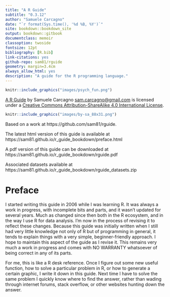 ```yaml
--- 
title: "A R Guide"
subtitle: "0.3.12"
author: "Samuele Carcagno"
date: "`r format(Sys.time(), '%d %B, %Y')`"
site: bookdown::bookdown_site
output: bookdown::gitbook
documentclass: memoir
classoption: twoside
fontsize: 12pt
bibliography: [R.bib]
link-citations: yes
github-repo: sam81/rguide
geometry: margin=3.4cm
always_allow_html: yes
description: "A guide for the R programming language."
---
```


\pagestyle{bodypagestyle}

```r
knitr::include_graphics("images/psych_fun.png")
```

```{=latex}
\newpage
\setlength{\parindent}{0pt}
\rule{\textwidth}{0.5mm}
```

[A R Guide](http://samcarcagno.altervista.org/soft/r.html) by Samuele Carcagno <sam.carcagno@gmail.com> is licensed under a [Creative Commons Attribution-ShareAlike 4.0 International License](http://creativecommons.org/licenses/by-sa/4.0/). 


```r
knitr::include_graphics("images/by-sa_88x31.png")
```

Based on a work at https://github.com/sam81/rguide.

The latest html version of this guide is available at https://sam81.github.io/r_guide_bookdown/preface.html

A pdf version of this guide can be downloaded at https://sam81.github.io/r_guide_bookdown/rguide.pdf

Associated datasets available at https://sam81.github.io/r_guide_bookdown/rguide_datasets.zip

```{=latex}
\rule{\textwidth}{0.5mm}
%\vspace{1cm}
\newpage
% Trigger ToC creation in LaTeX
\begin{KeepFromToc}
  \tableofcontents
\end{KeepFromToc}
```

# Preface {-}

I started writing this guide in 2006 while I was learning R. It was always a work in progress, with incomplete bits and parts, and it wasn't updated for several years. Much as changed since then both in the R ecosystem, and in the way I use R for data analysis. I'm now in the process of revising it to reflect these changes. Because this guide was initially written when I still had very little knowledge not only of R but of programming in general, it tends to explain things with a very simple, beginner-friendly approach. I hope to maintain this aspect of the guide as I revise it. This remains very much a work in progress and  comes with NO WARRANTY whatsoever of being correct in any of its parts.

For me, this is like a R desk reference. Once I figure out some new useful function, how to solve a particular problem in R, or how to generate a certain graphic, I write it down in this guide. Next time I have to solve the same problem I quickly know where to find the answer, rather than wading through internet forums, stack overflow, or other websites hunting down the answer.
